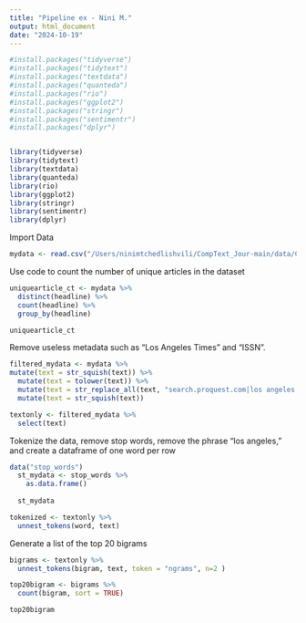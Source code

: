 ```yaml
---
title: "Pipeline ex - Nini M."
output: html_document
date: "2024-10-19"
---
```


```r
#install.packages("tidyverse")
#install.packages("tidytext")
#install.packages("textdata")
#install.packages("quanteda")
#install.packages("rio")
#install.packages("ggplot2")
#install.packages("stringr")
#install.packages("sentimentr")
#install.packages("dplyr")


library(tidyverse)
library(tidytext)
library(textdata)
library(quanteda)
library(rio)
library(ggplot2)
library(stringr)
library(sentimentr)
library(dplyr)


```


Import Data
```r

mydata <- read.csv("/Users/ninimtchedlishvili/CompText_Jour-main/data/ChinaFDI-LAT_tidy.csv")


```

Use code to count the number of unique articles in the dataset
```r

uniquearticle_ct <- mydata %>% 
  distinct(headline) %>%  
  count(headline) %>% 
  group_by(headline)

uniquearticle_ct

```

Remove useless metadata such as "Los Angeles Times" and "ISSN".
```r
filtered_mydata <- mydata %>% 
mutate(text = str_squish(text)) %>%  
  mutate(text = tolower(text)) %>%   
  mutate(text = str_replace_all(text, "search.proquest.com|los angeles|los angeles times|times|ISSN|issn|;|los angeles, calif\\.", "")) %>% 
  mutate(text = str_squish(text))

```

```r

textonly <- filtered_mydata %>% 
  select(text)

```

Tokenize the data, remove stop words, remove the phrase "los angeles," and create a dataframe of one word per row
```r

data("stop_words")
  st_mydata <- stop_words %>% 
    as.data.frame()
  
  st_mydata


```


```r
tokenized <- textonly %>% 
  unnest_tokens(word, text)

```

Generate a list of the top 20 bigrams
```r

bigrams <- textonly %>% 
  unnest_tokens(bigram, text, token = "ngrams", n=2 )

```

```r
top20bigram <- bigrams %>% 
  count(bigram, sort = TRUE)

top20bigram

```



```r
  

```






